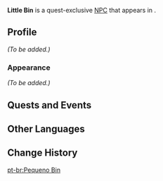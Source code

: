 {{Character Infobox
|type             = Quest NPC
|image            = NPC Little Bin.png
|region           = Liyue
|location         = Liyue
}}
'''Little Bin''' is a quest-exclusive [[NPC]] that appears in {{Quest|Auction Games}}.
<!--
==Location==
<gallery>
NPC Location Little Bin.png|Little Bin's location
NPC Location Little Bin Context.png|Additional context
</gallery>
-->
==Profile==
<!-- detailed story/lore information goes here -->
''(To be added.)''

===Appearance===
''(To be added.)''

==Quests and Events==
{{Quests and Events}}

==Other Languages==
{{Other Languages
|default_hidden = 1
|en      = Little Bin
|zhs     = 小斌
|zhs_rm  = Xiǎo Bīn
|zht     = 小斌
|zht_rm  = Xiǎo Bīn
|ja      = 斌
|ja_rm   = Hin{{Assumed}}
|ko      = 소빈
|es      = Pequeño Bin
|fr      = Petit Bin
|ru      = Сяо Бинь
|th      = Little Bin
|vi      = Tiểu Bân
|de      = Kleiner Bin
|id      = Little Bin
|pt      = Pequeno Bin
|tr      = Minik Bin
|it      = Piccolo Bin
}}

==Change History==
{{Change History|2.4}}
<!--
==References==
{{Reflist}}-->

[[pt-br:Pequeno Bin]]
